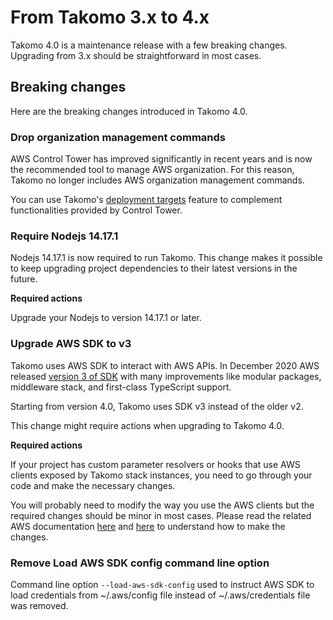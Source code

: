 # From Takomo 3.x to 4.x

Takomo 4.0 is a maintenance release with a few breaking changes. Upgrading from 3.x should be straightforward in most cases.

## Breaking changes

Here are the breaking changes introduced in Takomo 4.0.

### Drop organization management commands

AWS Control Tower has improved significantly in recent years and is now the recommended tool to manage AWS organization. For this reason, Takomo no longer includes AWS organization management commands.

You can use Takomo's [deployment targets](/targets/intro) feature to complement functionalities provided by Control Tower.

### Require Nodejs 14.17.1

Nodejs 14.17.1 is now required to run Takomo. This change makes it possible to keep upgrading project dependencies to their latest versions in the future.

**Required actions**

Upgrade your Nodejs to version 14.17.1 or later.

### Upgrade AWS SDK to v3

Takomo uses AWS SDK to interact with AWS APIs. In December 2020 AWS released [version 3 of SDK](https://aws.amazon.com/blogs/developer/modular-aws-sdk-for-javascript-is-now-generally-available/) with many improvements like modular packages, middleware stack, and first-class TypeScript support.

Starting from version 4.0, Takomo uses SDK v3 instead of the older v2.

This change might require actions when upgrading to Takomo 4.0.

**Required actions**

If your project has custom parameter resolvers or hooks that use AWS clients exposed by Takomo stack instances, you need to go through your code and make the necessary changes.

You will probably need to modify the way you use the AWS clients but the required changes should be minor in most cases. Please read the related AWS documentation [here](https://docs.aws.amazon.com/sdk-for-javascript/v3/developer-guide/welcome.html) and [here](https://github.com/aws/aws-sdk-js-v3/blob/main/UPGRADING.md) to understand how to make the changes.

### Remove Load AWS SDK config command line option

Command line option `--load-aws-sdk-config` used to instruct AWS SDK to load credentials from ~/.aws/config file instead of ~/.aws/credentials file was removed.
